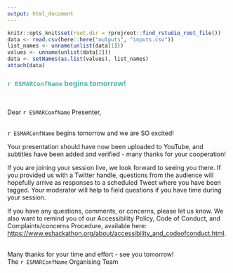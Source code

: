 ```yaml
---
output: html_document
---
```

``` r
knitr::opts_knit$set(root.dir = rprojroot::find_rstudio_root_file())
data <- read.csv(here::here("outputs", "inputs.csv"))
list_names <- unname(unlist(data[1]))
values <- unname(unlist(data[2]))
data <- setNames(as.list(values), list_names)
attach(data)
```
### <span style="color: #4fb4a8;">`r ESMARConfName` begins tomorrow!</span>  
<br>

Dear `r ESMARConfName` Presenter,  
<br>

`r ESMARConfName` begins tomorrow and we are SO excited!

Your presentation should have now been uploaded to YouTube, and subtitles have been added and verified - many thanks for your cooperation!  

If you are joining your session live, we look forward to seeing you there. If you provided us with a Twitter handle, questions from the audience will hopefully arrive as responses to a scheduled Tweet where you have been tagged. Your moderator will help to field questions if you have time during your session.  

If you have any questions, comments, or concerns, please let us know. We also want to remind you of our Accessibility Policy, Code of Conduct, and Complaints/concerns Procedure, available here: <a href="https://www.eshackathon.org/about/accessibility_and_codeofconduct.html">https://www.eshackathon.org/about/accessibility_and_codeofconduct.html</a>.  
<br>

Many thanks for your time and effort - see you tomorrow!  
The `r ESMARConfName` Organising Team